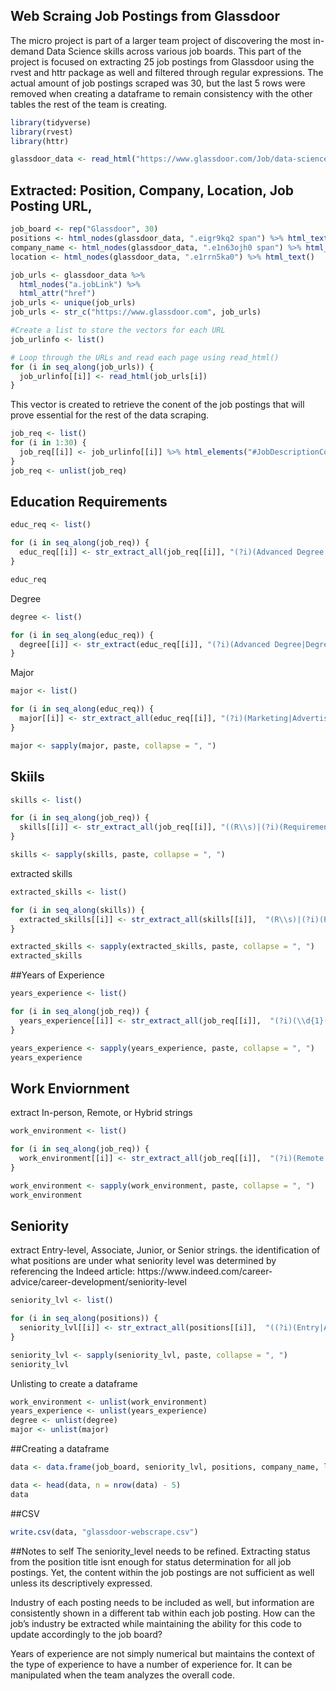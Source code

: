 
## Web Scraing Job Postings from Glassdoor
The micro project is part of a larger team project of discovering the most in-demand Data Science skills
across various job boards. This part of the project is focused on extracting 25 job postings from Glassdoor 
using the rvest and httr package as well and filtered through regular expressions. The actual amount of job postings scraped was 30, but the last 5 rows were removed when creating a dataframe to remain consistency with the other tables the rest of the team is creating.

```r
library(tidyverse)
library(rvest)
library(httr)

```

```r
glassdoor_data <- read_html("https://www.glassdoor.com/Job/data-science-jobs-SRCH_KO0,12.htm?context=Jobs&clickSource=searchBox")

```

## Extracted: Position, Company, Location, Job Posting URL, 
```r
job_board <- rep("Glassdoor", 30)
positions <- html_nodes(glassdoor_data, ".eigr9kq2 span") %>% html_text()
company_name <- html_nodes(glassdoor_data, ".e1n63ojh0 span") %>% html_text()
location <- html_nodes(glassdoor_data, ".e1rrn5ka0") %>% html_text()
```


```r
job_urls <- glassdoor_data %>%
  html_nodes("a.jobLink") %>%
  html_attr("href") 
job_urls <- unique(job_urls)
job_urls <- str_c("https://www.glassdoor.com", job_urls)
```

```r
#Create a list to store the vectors for each URL
job_urlinfo <- list()

# Loop through the URLs and read each page using read_html()
for (i in seq_along(job_urls)) {
  job_urlinfo[[i]] <- read_html(job_urls[i])
}
```

This vector is created to retrieve the conent of the job postings that
will prove essential for the rest of the data scraping.
```r
job_req <- list()
for (i in 1:30) {
  job_req[[i]] <- job_urlinfo[[i]] %>% html_elements("#JobDescriptionContainer") %>% html_text()
}
job_req <- unlist(job_req)
```

## Education Requirements
```r
educ_req <- list()

for (i in seq_along(job_req)) {
  educ_req[[i]] <- str_extract_all(job_req[[i]], "(?i)(Advanced Degree|Degree in|Bachelor('s)?|Master('s)?)([(\\s\\w)?(^.(,)?)?\\n]*)?([^.\\n]*)?")
}

educ_req
```

Degree 
```r
degree <- list()

for (i in seq_along(educ_req)) {
  degree[[i]] <- str_extract(educ_req[[i]], "(?i)(Advanced Degree|Degree|Bachelor('s)?|Master('s)?)")
}
```

Major
```r
major <- list()

for (i in seq_along(educ_req)) {
  major[[i]] <- str_extract_all(educ_req[[i]], "(?i)(Marketing|Advertising|Statistics|Finance|Data Science|Information Science|Information Technology|Operation(s)? Research| Mathematics|Math|ScienceEconomics|Engineering|Business|management information system|human resource|psychology|Supply Chain Management|Health Information Management)")
}

major <- sapply(major, paste, collapse = ", ")
```


## Skiils
```r
skills <- list()

for (i in seq_along(job_req)) {
  skills[[i]] <- str_extract_all(job_req[[i]], "((R\\s)|(?i)(Requirement(s)?|Experience|Qualification(s)?|Python|SoTA|NLP|Natural Language Processing|\\bAI|Artificial Intelligence|\\bML|Machine Learning|PyTorch|Tensorflow|SQL|Power BI|Tableau|Data Visualization|Data Analysis|Statistical|statistic|Google|SAP|Github|Excel)[^.\\n]*)")
}

skills <- sapply(skills, paste, collapse = ", ")
```

extracted skills
```r
extracted_skills <- list()

for (i in seq_along(skills)) {
  extracted_skills[[i]] <- str_extract_all(skills[[i]],  "(R\\s)|(?i)(Python|SoTA|NLP|Natural Language Processing|\\bAI|Artificial Intelligence|\\bML|Machine Learning|PyTorch|Tensorflow|SQL|Power BI|Tableau|Data Visualization|Data Analysis|Statistical|statistic|Google|SAP|Github|Excel)")
}

extracted_skills <- sapply(extracted_skills, paste, collapse = ", ")
extracted_skills
```


##Years of Experience
```r
years_experience <- list()

for (i in seq_along(job_req)) {
  years_experience[[i]] <- str_extract_all(job_req[[i]],  "(?i)(\\d{1}(?:-\\d{1})?(\\+)?)\\s(year((')?s)?)[^.\\n]*")
}

years_experience <- sapply(years_experience, paste, collapse = ", ")
years_experience
```


## Work Enviornment
extract In-person, Remote, or Hybrid strings 
```r
work_environment <- list()

for (i in seq_along(job_req)) {
  work_environment[[i]] <- str_extract_all(job_req[[i]],  "(?i)(Remote|In-Person|In Person|On-Location|On location|Hybrid)")
}

work_environment <- sapply(work_environment, paste, collapse = ", ")
work_environment
```

## Seniority
extract Entry-level, Associate, Junior, or Senior strings.
the identification of what positions are under what seniority level was
determined by referencing the Indeed article:
https://www.indeed.com/career-advice/career-development/seniority-level

```r
seniority_lvl <- list()

for (i in seq_along(positions)) {
  seniority_lvl[[i]] <- str_extract_all(positions[[i]],  "((?i)(Entry|Assistant|Intern|Trainee|Associate|Manager|Lead|Officer|Supervisor|Junior|Senior|Executive|\\bVP|Vice President|Head of|Architect))")
}

seniority_lvl <- sapply(seniority_lvl, paste, collapse = ", ")
seniority_lvl
```


Unlisting to create a dataframe
```r
work_environment <- unlist(work_environment)
years_experience <- unlist(years_experience)
degree <- unlist(degree)
major <- unlist(major)

```

##Creating a dataframe 
```r
data <- data.frame(job_board, seniority_lvl, positions, company_name, location, work_environment, degree, major, extracted_skills, years_experience,  job_urls)

data <- head(data, n = nrow(data) - 5)
data
```


##CSV
```r
write.csv(data, "glassdoor-webscrape.csv")

```


##Notes to self
The seniority_level needs to be refined. Extracting status from the position 
title isnt enough for status determination for all job postings. Yet, the content
within the job postings are not sufficient as well unless its descriptively expressed. 

Industry of each posting needs to be included as well, but information are consistently
shown in a different tab within each job posting. How can the job's industry be extracted
while maintaining the ability for this code to update accordingly to the job
board?

Years of experience are not simply numerical but maintains the context of the 
type of experience to have a number of experience for. It can be manipulated when 
the team analyzes the overall code.


